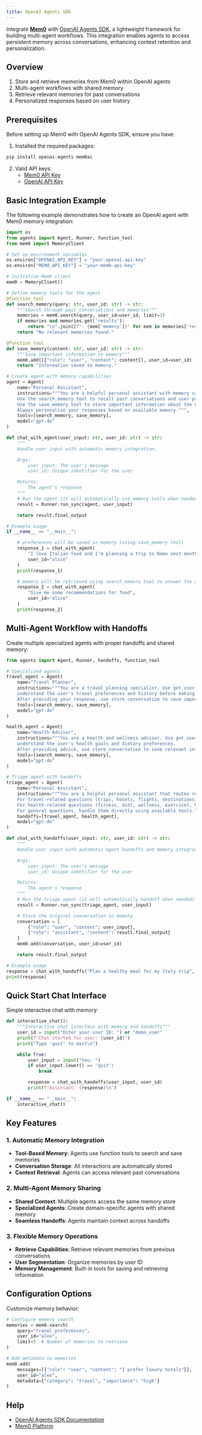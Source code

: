 ```yaml
---
title: OpenAI Agents SDK
---
```


Integrate [**Mem0**](https://github.com/mem0ai/mem0) with [OpenAI Agents SDK](https://github.com/openai/openai-agents-python), a lightweight framework for building multi-agent workflows. This integration enables agents to access persistent memory across conversations, enhancing context retention and personalization.

## Overview

1. Store and retrieve memories from Mem0 within OpenAI agents
2. Multi-agent workflows with shared memory
3. Retrieve relevant memories for past conversations
4. Personalized responses based on user history

## Prerequisites

Before setting up Mem0 with OpenAI Agents SDK, ensure you have:

1. Installed the required packages:
```bash
pip install openai-agents mem0ai
```

2. Valid API keys:
   - [Mem0 API Key](https://app.mem0.ai/dashboard/api-keys)
   - [OpenAI API Key](https://platform.openai.com/api-keys)

## Basic Integration Example

The following example demonstrates how to create an OpenAI agent with Mem0 memory integration:

```python
import os
from agents import Agent, Runner, function_tool
from mem0 import MemoryClient

# Set up environment variables
os.environ["OPENAI_API_KEY"] = "your-openai-api-key"
os.environ["MEM0_API_KEY"] = "your-mem0-api-key"

# Initialize Mem0 client
mem0 = MemoryClient()

# Define memory tools for the agent
@function_tool
def search_memory(query: str, user_id: str) -> str:
    """Search through past conversations and memories"""
    memories = mem0.search(query, user_id=user_id, limit=3)
    if memories and memories.get('results'):
        return "\n".join([f"- {mem['memory']}" for mem in memories['results']])
    return "No relevant memories found."

@function_tool
def save_memory(content: str, user_id: str) -> str:
    """Save important information to memory"""
    mem0.add([{"role": "user", "content": content}], user_id=user_id)
    return "Information saved to memory."

# Create agent with memory capabilities
agent = Agent(
    name="Personal Assistant",
    instructions="""You are a helpful personal assistant with memory capabilities.
    Use the search_memory tool to recall past conversations and user preferences.
    Use the save_memory tool to store important information about the user.
    Always personalize your responses based on available memory.""",
    tools=[search_memory, save_memory],
    model="gpt-4o"
)

def chat_with_agent(user_input: str, user_id: str) -> str:
    """
    Handle user input with automatic memory integration.

    Args:
        user_input: The user's message
        user_id: Unique identifier for the user

    Returns:
        The agent's response
    """
    # Run the agent (it will automatically use memory tools when needed)
    result = Runner.run_sync(agent, user_input)

    return result.final_output

# Example usage
if __name__ == "__main__":

    # preferences will be saved in memory (using save_memory tool)
    response_1 = chat_with_agent(
        "I love Italian food and I'm planning a trip to Rome next month",
        user_id="alice"
    )
    print(response_1)

    # memory will be retrieved using search_memory tool to answer the user query
    response_2 = chat_with_agent(
        "Give me some recommendations for food",
        user_id="alice"
    )
    print(response_2)
```

## Multi-Agent Workflow with Handoffs

Create multiple specialized agents with proper handoffs and shared memory:

```python
from agents import Agent, Runner, handoffs, function_tool

# Specialized agents
travel_agent = Agent(
    name="Travel Planner",
    instructions="""You are a travel planning specialist. Use get_user_context to
    understand the user's travel preferences and history before making recommendations.
    After providing your response, use store_conversation to save important details.""",
    tools=[search_memory, save_memory],
    model="gpt-4o"
)

health_agent = Agent(
    name="Health Advisor",
    instructions="""You are a health and wellness advisor. Use get_user_context to
    understand the user's health goals and dietary preferences.
    After providing advice, use store_conversation to save relevant information.""",
    tools=[search_memory, save_memory],
    model="gpt-4o"
)

# Triage agent with handoffs
triage_agent = Agent(
    name="Personal Assistant",
    instructions="""You are a helpful personal assistant that routes requests to specialists.
    For travel-related questions (trips, hotels, flights, destinations), hand off to the Travel Planner.
    For health-related questions (fitness, diet, wellness, exercise), hand off to the Health Advisor.
    For general questions, handle them directly using available tools.""",
    handoffs=[travel_agent, health_agent],
    model="gpt-4o"
)

def chat_with_handoffs(user_input: str, user_id: str) -> str:
    """
    Handle user input with automatic agent handoffs and memory integration.

    Args:
        user_input: The user's message
        user_id: Unique identifier for the user

    Returns:
        The agent's response
    """
    # Run the triage agent (it will automatically handoff when needed)
    result = Runner.run_sync(triage_agent, user_input)

    # Store the original conversation in memory
    conversation = [
        {"role": "user", "content": user_input},
        {"role": "assistant", "content": result.final_output}
    ]
    mem0.add(conversation, user_id=user_id)

    return result.final_output

# Example usage
response = chat_with_handoffs("Plan a healthy meal for my Italy trip", user_id="alex")
print(response)
```

## Quick Start Chat Interface

Simple interactive chat with memory:

```python
def interactive_chat():
    """Interactive chat interface with memory and handoffs"""
    user_id = input("Enter your user ID: ") or "demo_user"
    print(f"Chat started for user: {user_id}")
    print("Type 'quit' to exit\n")

    while True:
        user_input = input("You: ")
        if user_input.lower() == 'quit':
            break

        response = chat_with_handoffs(user_input, user_id)
        print(f"Assistant: {response}\n")

if __name__ == "__main__":
    interactive_chat()
```

## Key Features

### 1. Automatic Memory Integration
- **Tool-Based Memory**: Agents use function tools to search and save memories
- **Conversation Storage**: All interactions are automatically stored
- **Context Retrieval**: Agents can access relevant past conversations

### 2. Multi-Agent Memory Sharing
- **Shared Context**: Multiple agents access the same memory store
- **Specialized Agents**: Create domain-specific agents with shared memory
- **Seamless Handoffs**: Agents maintain context across handoffs

### 3. Flexible Memory Operations
- **Retrieve Capabilities**: Retrieve relevant memories from previous conversations
- **User Segmentation**: Organize memories by user ID
- **Memory Management**: Built-in tools for saving and retrieving information

## Configuration Options

Customize memory behavior:

```python
# Configure memory search
memories = mem0.search(
    query="travel preferences",
    user_id="alex",
    limit=5  # Number of memories to retrieve
)

# Add metadata to memories
mem0.add(
    messages=[{"role": "user", "content": "I prefer luxury hotels"}],
    user_id="alex",
    metadata={"category": "travel", "importance": "high"}
)
```

## Help

- [OpenAI Agents SDK Documentation](https://openai.github.io/openai-agents-python/)
- [Mem0 Platform](https://app.mem0.ai/)

<Snippet file="get-help.mdx" />